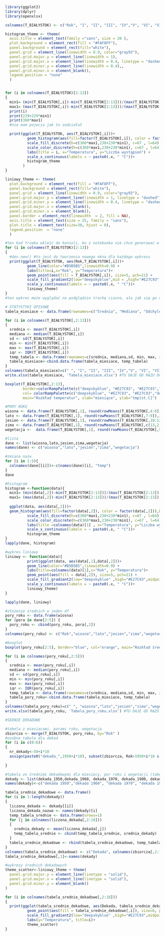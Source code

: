 ```r
library(ggplot2)
library(dplyr)
library(openxlsx)
```

```r
colnames(T_BIAŁYSTOK) <- c("Rok", "I", "II", "III", "IV","V", "VI", "VII", "VIII", "IX", "X", "XI", "XII" )

```


```r
histogram_theme <- theme(
  axis.title = element_text(family ="sans", size = 20 ),
  plot.background = element_rect(fill = "#FAF8FF"),
  panel.background = element_rect(fill="white"),
  panel.grid = element_line(linewidth = 0.9, color="gray93"),
  panel.grid.major.y = element_line(linewidth = 1),
  panel.grid.major.x = element_line(linewidth = 0.4, linetype = "dashed"),
  panel.grid.minor.y = element_line(linewidth = 0.4),,
  panel.grid.minor.x = element_blank(),
  legend.position = "none"
  )


for (i in colnames(T_BIAŁYSTOK)[2:13])
{
  min1= (min(T_BIAŁYSTOK[,i])-min(T_BIAŁYSTOK[2:13]))/(max(T_BIAŁYSTOK[2:13]) - min(T_BIAŁYSTOK[2:13]))
  max1= (max(T_BIAŁYSTOK[,i])-min(T_BIAŁYSTOK[2:13]))/(max(T_BIAŁYSTOK[2:13]) - min(T_BIAŁYSTOK[2:13]))
  print(i)
  print(229+229*min1)
  print(360*max1)
  #nie mam pojecia jak to zadziałał

  print(ggplot(T_BIAŁYSTOK, aes(T_BIAŁYSTOK[,i]))+
          geom_histogram(aes(fill=factor(T_BIAŁYSTOK[,i]), color = factor(T_BIAŁYSTOK[,i])),bins = 8) +
          scale_fill_discrete(h=c(360*max1,230+230*min1), c=67 , l=64) +
          scale_color_discrete(h=c(360*max1,230+230*min1), c=67 , l=64)+
          labs(title = i, x="Temperatura", y="Liczba wystąpień") +
          scale_x_continuous(labels = ~ paste0(.x, " °C"))+
          histogram_theme
        )
}
```


```r

liniowy_theme <- theme(
  plot.background = element_rect(fill = "#FAF8FF"),
  panel.background = element_rect(fill="white"),
  panel.grid = element_line(linewidth = 0.9, color="gray93"),
  panel.grid.major.y = element_line(linewidth = 1, linetype = "dashed"),
  panel.grid.minor.y = element_line(linewidth = 0.4, linetype = "dashed"),
  panel.grid.major.x = element_blank(),
  panel.grid.minor.x = element_blank(),
  panel.border = element_rect(linewidth  = 2, fill = NA),
  axis.title = element_text(size = 25, family = "sans"),
  plot.title = element_text(size=30, hjust = 0),
  legend.position  = "none"
  )

#ten kod trzeba wkleić do konsoli, bo z notebooka nie chce generować w oknie
for (i in colnames(T_BIAŁYSTOK)[2:13])
{
  #dev.new() #to jest do tworzenia nowego okna dla każdego wykresu
  print(ggplot(T_BIAŁYSTOK, aes(Rok,T_BIAŁYSTOK[,i]))+ 
          geom_line(color="#B5B5B5",linewidth=0.9) + 
          labs(title=i,x="Rok", y="Temperatura")+ 
          geom_point(aes(fill = T_BIAŁYSTOK[,i]), size=5, pch=21) +
          scale_fill_gradient2(low="deepskyblue",mid = ,high="#E27C93",midpoint = 7,limits=c(min(T_BIAŁYSTOK[2:13]),max(T_BIAŁYSTOK[2:13]))) + 
          scale_y_continuous(labels = ~ paste0(.x, " °C"))+
          liniowy_theme)
}
#ten wykres może wyglądać na podglądzie trochę ciasno, ale jak się go otworzy w pełnym oknie to jest dobrze
```


```r
# STATYSTYKI OPISOWE
tabela_miesiace <- data.frame(rownames=c("Średnia", "Mediana", "Odchylenie Standardowe", "Minimum", "Maximum", "Rozstęp miedzykwartylowy"))

for (i in colnames(T_BIAŁYSTOK[,2:13]))
{
  srednia <- mean(T_BIAŁYSTOK[,i])
  mediana <- median(T_BIAŁYSTOK[,i])
  sd <- sd(T_BIAŁYSTOK[,i])
  min <- min(T_BIAŁYSTOK[,i])
  max <- max(T_BIAŁYSTOK[,i])
  iqr <- IQR(T_BIAŁYSTOK[,i])
  temp_tabela <- data.frame(rownames=c(srednia, mediana,sd, min, max, iqr))
  tabela_miesiace<-cbind.data.frame(tabela_miesiace, temp_tabela)
}
colnames(tabela_miesiace)=c(" ", "I", "II", "III", "IV","V", "VI", "VII", "VIII", "IX", "X", "XI", "XII" )
write.xlsx(tabela_miesiace, 'Tabela_miesiace.xlsx') #TU DAJE OD RAZU DO WORKING DIRECTORY


```

```r
boxplot(T_BIAŁYSTOK[,2:13], 
        border=colorRampPalette(c("deepskyblue", "#E27C93", "#E27C93","deepskyblue"))( 12), 
        col= colorRampPalette(c("deepskyblue", "#E27C93", "#E27C93","deepskyblue"))( 12), 
        main="Rozkład temperatur", xlab="miesiące", ylab="tmp[st.C]")

```

```r
#PORY ROKU
wiosna <- data.frame(T_BIAŁYSTOK[,1], round(rowMeans(T_BIAŁYSTOK[,4:6]),3))
lato <- data.frame(T_BIAŁYSTOK[,1], round(rowMeans(T_BIAŁYSTOK[,7:9]),3))
jesien <- data.frame(T_BIAŁYSTOK[,1], round(rowMeans(T_BIAŁYSTOK[,10:12]),3))
zima <- data.frame(T_BIAŁYSTOK[,1], round(rowMeans(T_BIAŁYSTOK[,c(13,2,3)]),3))
wegetacja <-  data.frame(T_BIAŁYSTOK[,1], round(rowMeans(T_BIAŁYSTOK[,5:11]),3))

#lista
dane <- list(wiosna,lato,jesien,zima,wegetacja)
names(dane) <- c("wiosna","lato","jesien","zima","wegetacja")

#zmiana nazw
for (i in 1:5){
  colnames(dane[[i]])<-c(names(dane)[i], "Temp")
}
dane

#histogram
histogram <-function(data){
  min1= (min(data[,2])-min(T_BIAŁYSTOK[2:13]))/(max(T_BIAŁYSTOK[2:13]) - min(T_BIAŁYSTOK[2:13]))
  max1= (max(data[,2])-min(T_BIAŁYSTOK[2:13]))/(max(T_BIAŁYSTOK[2:13]) - min(T_BIAŁYSTOK[2:13]))
  
  ggplot(data, aes(data[,2]))+
  geom_histogram(aes(fill=factor(data[,2]), color = factor(data[,2])),bins = 8) +
          scale_fill_discrete(h=c(360*max1,230+230*min1), c=67 , l=64) +
          scale_color_discrete(h=c(360*max1,230+230*min1), c=67 , l=64)+
          labs(title =colnames(data)[1] , x="Temperatura", y="Liczba wystąpień") +
          scale_x_continuous(labels = ~ paste0(.x, " °C"))+
          histogram_theme
}
lapply(dane, histogram)

#wykres liniowy
liniowy <- function(data){
          print(ggplot(data, aes(data[,1],data[,2]))+
          geom_line(color="#B5B5B5",linewidth=0.9) + 
          labs(title=colnames(data)[1],x="Rok", y="Temperatura")+ 
          geom_point(aes(fill = data[,2]), size=5, pch=21) +
          scale_fill_gradient2(low="deepskyblue" ,high="#E27C93",midpoint = 7,limits=c(min(T_BIAŁYSTOK[2:13]),max(T_BIAŁYSTOK[2:13]))) + 
          scale_y_continuous(labels = ~ paste0(.x, " °C"))+
          liniowy_theme)
}

lapply(dane, liniowy)

#złożenie średnich w jeden df
pory_roku <- data.frame(wiosna)
for (pora in dane[2:5]) {
  pory_roku <- cbind(pory_roku, pora[,2])
}
colnames(pory_roku) <- c("Rok","wiosna","lato","jesien","zima","wegetacja")

#boxplot 
boxplot(pory_roku[2:5], border="blue", col="orange", main="Rozkład średnich temperatur", xlab="pory roku", ylab="tmp[st.C]")
```


```r
for (i in colnames(pory_roku[,2:5]))
{
  srednia <- mean(pory_roku[,i])
  mediana <- median(pory_roku[,i])
  sd <- sd(pory_roku[,i])
  min <- min(pory_roku[,i])
  max <- max(pory_roku[,i])
  iqr <- IQR(pory_roku[,i])
  temp_tabela <- data.frame(rownames=c(srednia, mediana,sd, min, max, iqr))
  tabela_pory_roku<-cbind.data.frame(tabela_miesiace, temp_tabela)
}
colnames(tabela_pory_roku)=c(" ", "wiosna","lato","jesien","zima","wegetacja")
write.xlsx(tabela_pory_roku, 'Tabela_pory_roku.xlsx') #TU DAJE OD RAZU DO WORKING DIRECTORY
```

```r
#ŚEDNIE DEKADOWE

#tabela z miesiacami, porami roku, wegetacja
zbiorcza <- merge(T_BIAŁYSTOK, pory_roku, by="Rok" )
#osobne tabele dla dekad
for (i in c(0:6))
{
  nr_dekady<-50+i*10
  assign(paste0("dekada_",1950+i*10), subset(zbiorcza, Rok>1950+i*10 & Rok <=1960+i*10))
  
}
```

```r
#tabela ze średnimi dekadowymi dla miesiecy, por roku i wegetacji (tabela_srednie_dekadowe)
dekady <- list(dekada_1950,dekada_1960, dekada_1970, dekada_1980, dekada_1990, dekada_2000, dekada_2010)
names(dekady)<-c("dekada 1950","dekada 1960", "dekada 1970", "dekada 1980", "dekada 1990", "dekada 2000", "dekada 2010")

tabela_srednie_dekadowe <- data.frame()
for (i in 1:length(dekady))
{
  liczona_dekada <- dekady[[i]]
  liczona_dekada_nazwa <- names(dekady)[i]
  temp_tabela_srednie <- data.frame(nrows=1)
  for (j in colnames(liczona_dekada[,2:18]))
  {
    srednia_dekady <- mean(liczona_dekada[,j])
    temp_tabela_srednie <- cbind(temp_tabela_srednie, srednia_dekady)
  }
  tabela_srednie_dekadowe <- rbind(tabela_srednie_dekadowe, temp_tabela_srednie)  
}
colnames(tabela_srednie_dekadowe) <- c("Dekada", colnames(zbiorcza[,2:18]))
tabela_srednie_dekadowe[,1]<-names(dekady)
```

```r
#wykresy średnich dekadowych
theme_scatter<-liniowy_theme + theme(
  panel.grid.major.y = element_line(linetype = "solid"),
  panel.grid.major.x = element_line(linetype = "solid"),
  panel.grid.minor.y = element_blank()
)

for (i in colnames(tabela_srednie_dekadowe[,2:18]))
{
  print(ggplot(tabela_srednie_dekadowe, aes(Dekada, tabela_srednie_dekadowe[,i]))+
          geom_point(aes(fill = tabela_srednie_dekadowe[,i]), size=6, pch=21) +
          scale_fill_gradient2(low="deepskyblue" ,high="#E27C93",midpoint = 7,limits=c(min(T_BIAŁYSTOK[2:13]),max(T_BIAŁYSTOK[2:13])))+
          labs(y="Temperatura", title=i)+
          theme_scatter)
}
```
